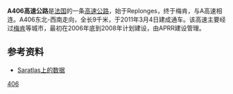 '''A406高速公路'''是[[法国|法国]]的一条[[高速公路|高速公路]]，始于Replonges，终于梅肯，与A高速相连。A406东北-西南走向，全长9千米，于2011年3月4日建成通车。该高速主要经过[[梅肯|梅肯]]等城市，最初在2006年底到2008年计划建设，由APRR建设管理。

==参考资料==
*[http://saratlas.free.fr/index.php?page=autoroute&route=a406&lang=fr Saratlas上的数据]{{Wayback|url=http://saratlas.free.fr/index.php?page=autoroute&route=a406&lang=fr |date=20120205202147 }}{{fr}}

{{法国高速公路}}
[[Category:法国高速公路|406]]